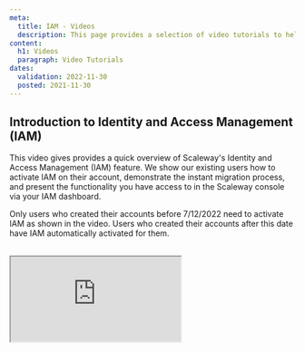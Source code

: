 ```yaml
---
meta:
  title: IAM - Videos
  description: This page provides a selection of video tutorials to help you get started with Identity and Access Management
content:
  h1: Videos
  paragraph: Video Tutorials
dates:
  validation: 2022-11-30
  posted: 2021-11-30
---
```


## Introduction to Identity and Access Management (IAM)

This video gives provides a quick overview of Scaleway's Identity and Access Management (IAM) feature. We show our existing users how to activate IAM on their account, demonstrate the instant migration process, and present the functionality you have access to in the Scaleway console via your IAM dashboard.

<Message type="note">

  Only users who created their accounts before 7/12/2022 need to activate IAM as shown in the video. Users who created their accounts after this date have IAM automatically activated for them.

</Message>

<br />  
<Iframe src="https://www.youtube.com/embed/Chii5FX44pA" title="YouTube video player" />
